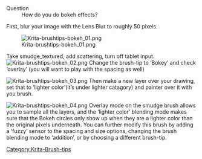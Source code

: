 ;Question
:How do you do bokeh effects?

First, blur your image with the Lens Blur to roughly 50 pixels.

[[File:Krita-brushtips-bokeh 01.png|center]]

Take smudge_textured, add scattering, turn off tablet input.
[[File:Krita-brushtips-bokeh 02.png|center]]
Change the brush-tip to ‘Bokey’ and check ‘overlay’ (you will want to play with the spacing as well)

[[File:Krita-brushtips-bokeh 03.png|center]]
Then make a new layer over your drawing, set that to ‘lighter color’(it’s under lighter catagory) and painter over it with you brush.

[[File:Krita-brushtips-bokeh 04.png|center]]
Overlay mode on the smudge brush allows you to sample all the layers, and the ‘lighter color’ blending mode makes sure that the Bokeh circles only show up when they are a lighter color than the original pixels underneath.
You can further modify this brush by adding a ‘fuzzy’ sensor to the spacing and size options, changing the brush blending mode to ‘addition’, or by choosing a different brush-tip.
[[Category:Krita-Brush-tips]]
